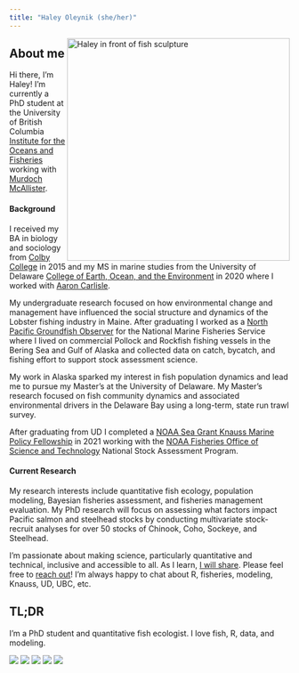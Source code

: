 ```yaml
---
title: "Haley Oleynik (she/her)"
---
```


<img align="right" src="./images/IMG_5550.JPG" width="400" alt="Haley in front of fish sculpture">  

## About me 

Hi there, I'm Haley! I'm currently a PhD student at the University of British Columbia [Institute for the Oceans and Fisheries](https://oceans.ubc.ca/) working with [Murdoch McAllister](https://oceans.ubc.ca/murdoch-mcallister/).

#### Background

I received my BA in biology and sociology from [Colby College](https://www.colby.edu/) in 2015 and my MS in marine studies from the University of Delaware [College of Earth, Ocean, and the Environment](https://www.udel.edu/academics/colleges/ceoe/) in 2020 where I worked with [Aaron Carlisle](https://www.udel.edu/academics/colleges/ceoe/departments/smsp/faculty/aaron-carlisle/). 

My undergraduate research focused on how environmental change and management have influenced the social structure and dynamics of the Lobster fishing industry in Maine. After graduating  I worked as a [North Pacific Groundfish Observer](https://www.fisheries.noaa.gov/alaska/fisheries-observers/north-pacific-observer-program) for the National Marine Fisheries Service where I lived on commercial Pollock and Rockfish fishing vessels in the Bering Sea and Gulf of Alaska and collected data on catch, bycatch, and fishing effort to support stock assessment science. 

My work in Alaska sparked my interest in fish population dynamics and lead me to pursue my Master's at the University of Delaware. My Master's research focused on fish community dynamics and associated environmental drivers in the Delaware Bay using a long-term, state run trawl survey.

After graduating from UD I completed a [NOAA Sea Grant Knauss Marine Policy Fellowship](https://seagrant.noaa.gov/Knauss-Fellowship-Program) in 2021 working with the [NOAA Fisheries Office of Science and Technology](https://www.fisheries.noaa.gov/about/office-science-and-technology) National Stock Assessment Program.

#### Current Research

My research interests include quantitative fish ecology, population modeling, Bayesian fisheries assessment, and fisheries management evaluation. My PhD research will focus on assessing what factors impact Pacific salmon and steelhead stocks by conducting multivariate stock-recruit analyses for over 50 stocks of Chinook, Coho, Sockeye, and Steelhead. 

I'm passionate about making science, particularly quantitative and technical, inclusive and accessible to all. As I learn, [I will share](https://haleyoleynik.github.io/info.html). Please feel free to [reach out](https://haleyoleynik.github.io/Contact.html)! I'm always happy to chat about R, fisheries, modeling, Knauss, UD, UBC, etc. 

## TL;DR

I'm a PhD student and quantitative fish ecologist. I love fish, R, data, and modeling. 

![](./images/picwithfish.jpg)
![](./images/Alaska2.jpeg)
![](./images/Alaska1.jpg) 
![](./images/birds.jpg) 
![](./images/me.jpg) 
